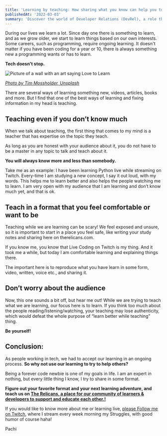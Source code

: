 ```yaml
---
title: 'Learning by teaching: How sharing what you know can help you to learn things better'
publishedAt: '2022-03-03'
summary: 'Discover the world of Developer Relations (DevRel), a role that bridges developers and companies. Learn how DevRel professionals create content, engage with the community, and advocate for better developer experiences.'
---
```



  

During our lives we learn a lot. Since day one there is something to learn, and as we grow older, we start to learn things based on our own interests.
Some careers, such as programming, require ongoing learning. It doesn't matter if you have been coding for a year or 10, there is always something new a programming wants or has to learn.

**Tech doesn't stop.**

![Picture of a wall with an art saying Love to Learn](https://www.therelicans.com/remoteimages/uploads/articles/qlr4uly6tryxzcv9mzgh.jpeg)

 *[Photo by Tim Mossholder, Unsplash](href="https://unsplash.com/@timmossholder?utm_source=unsplash&utm_medium=referral&utm_content=creditCopyText")* 

There are several ways of learning something new, videos, articles, books and more. But I find that one of the best ways of learning and fixing information in my head is teaching.

  

## Teaching even if you don’t know much
When we talk about teaching, the first thing that comes to my mind is a teacher that has expertise on the topic they teach.

As long as you are honest with your audience about it, you do not have to be a master in any topic to talk and teach about it.

**You will always know more and less than somebody.**

  

Take me as an example: I have been learning Python live while streaming on Twitch. Every-time I am studying a new concept, I say it out loud, with my words. This helps me to learn better and also helps the people watching me to learn. I am very open with my audience that I am learning and don’t know much yet, and that is ok.

  

## Teach in a format that you feel comfortable or want to be
Teaching while we are learning can be scary! We feel exposed and unsure, so it is important to start in a place you feel safe, like writing your study notes and sharing here on therelicans.com.

  

If you know me, you know that Live Coding on Twitch is my thing. And it took me a while, but today I am comfortable learning and explaining things there.

  

The important here is to reproduce what you have learn in some form, video, written, voice etc., and sharing it.

  

## Don’t worry about the audience
Now, this one sounds a bit off, but hear me out!
While we are trying to teach what we are learning, our focus here is to learn. If you think too much about the people reading/listening/watching, your teaching may lose authenticity, which would defeat the whole purpose of “learn better while teaching” thing.

**Be yourself!**

  

## Conclusion:
As people working in tech, we had to accept our learning in an ongoing process. **So why not use our learning to try to help others?**

Being a forever code newbie is one of my goals in life. I am an expert in nothing, but every little thing I know, I try to share in some format.

  

**Figure out your favorite format and your next learning adventure, and teach us on [The Relicans, a place for our community of learners & developers to support and educate each other.!](https://www.therelicans.com/)**

  

If you would like to know more about me or learning live, [please Follow me on Twitch](https://bit.ly/3chse4t), where I stream every week morning my Struggles, with good humor of course haha!


Pachi 